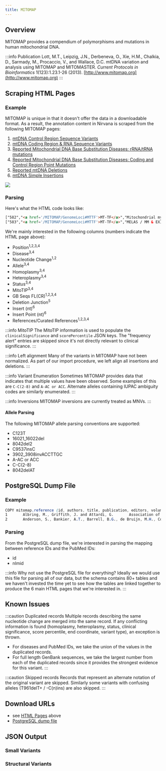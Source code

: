 ```yaml
---
title: MITOMAP
---
```



## Overview

MITOMAP provides a compendium of polymorphisms and mutations in human mitochondrial DNA.

:::info Publication
Lott, M.T., Leipzig, J.N., Derbeneva, O., Xie, H.M., Chalkia, D., Sarmady, M., Procaccio, V., and Wallace, D.C. mtDNA variation and analysis using MITOMAP and MITOMASTER. *Current Protocols in Bioinformatics* 1(123):1.23.1-26 (2013). [http://www.mitomap.org](http://www.mitomap.org)
:::

## Scraping HTML Pages

### Example

MITOMAP is unique in that it doesn't offer the data in a downloadable format. As a result, the annotation content in Nirvana is scraped from the following MITOMAP pages:
1. [mtDNA Control Region Sequence Variants](https://mitomap.org/foswiki/bin/view/MITOMAP/PolymorphismsControl)
1. [mtDNA Coding Region & RNA Sequence Variants](https://mitomap.org/foswiki/bin/view/MITOMAP/PolymorphismsCoding)
1. [Reported Mitochondrial DNA Base Substitution Diseases: rRNA/tRNA mutations](https://mitomap.org/foswiki/bin/view/MITOMAP/MutationsRNA)
1. [Reported Mitochondrial DNA Base Substitution Diseases: Coding and Control Region Point Mutations](https://mitomap.org/foswiki/bin/view/MITOMAP/MutationsCodingControl)
1. [Reported mtDNA Deletions](https://mitomap.org/foswiki/bin/view/MITOMAP/DeletionsSingle)
1. [mtDNA Simple Insertions](https://mitomap.org/foswiki/bin/view/MITOMAP/InsertionsSimple)

![](MITOMAP.png)

### Parsing

Here's what the HTML code looks like:

```html
["582","<a href='/MITOMAP/GenomeLoci#MTTF'>MT-TF</a>","Mitochondrial myopathy","T582C","tRNA Phe","-","+","Reported","<span style='display:inline-block;white-space:nowrap;'><a href='/cgi-bin/mitotip?pos=582&alt=C&quart=2'><u>72.90%</u></a> <i class='fa fa-arrow-up' style='color:orange' aria-hidden='true'></i></span>","0","<a href='/cgi-bin/print_ref_list?refs=90165,91590&title=RNA+Mutation+T582C' target='_blank'>2</a>"],
["583","<a href='/MITOMAP/GenomeLoci#MTTF'>MT-TF</a>","MELAS / MM & EXIT","G583A","tRNA Phe","-","+","Cfrm","<span style='display:inline-block;white-space:nowrap;'><a href='/cgi-bin/mitotip?pos=583&alt=A&quart=0'><u>93.10%</u></a> <i class='fa fa-arrow-up' style='color:red' aria-hidden='true'></i><i class='fa fa-arrow-up' style='color:red' aria-hidden='true'></i><i class='fa fa-arrow-up' style='color:red' aria-hidden='true'></i></span>","0","<a href='/cgi-bin/print_ref_list?refs=2066,90532,91590&title=RNA+Mutation+G583A' target='_blank'>3</a>"],
```

We're mainly interested in the following columns (numbers indicate the HTML page above):
* Position<sup>1,2,3,4</sup>
* Disease<sup>3,4</sup>
* Nucleotide Change<sup>1,2</sup>
* Allele<sup>3,4</sup>
* Homoplasmy<sup>3,4</sup>
* Heteroplasmy<sup>3,4</sup>
* Status<sup>3,4</sup>
* MitoTIP<sup>3,4</sup>
* GB Seqs FL(CR)<sup>1,2,3,4</sup>
* Deletion Junction<sup>5</sup>
* Insert (nt)<sup>6</sup>
* Insert Point (nt)<sup>6</sup>
* References/Curated References<sup>1,2,3,4</sup>

:::info MitoTIP
The MitoTIP information is used to populate the `clinicalSignificance` and `scorePercentile` JSON keys. The "frequency alert" entries are skipped since it's not directly relevant to clinical significance.
:::

:::info Left alignment
Many of the variants in MITOMAP have not been normalized. As part of our import procedure, we left align all insertions and deletions.
:::

:::info Variant Enumeration
Sometimes MITOMAP provides data that indicates that multiple values have been observed. Some examples of this are `C-C(2-8)` and `A-AC or ACC`. Alternate alleles containing IUPAC ambiguity codes are similarly enumerated.
:::

:::info Inversions
MITOMAP inversions are currently treated as MNVs.
:::

#### Allele Parsing

The following MITOMAP allele parsing conventions are supported:
* C123T
* 16021_16022del
* 8042del2
* C9537insC
* 3902_3908invACCTTGC
* A-AC or ACC
* C-C(2-8)
* 8042delAT

## PostgreSQL Dump File

### Example

```scss
COPY mitomap.reference (id, authors, title, publication, editors, volume, number, pages, date, city, publisher, keywords, abstract, nlmid) FROM stdin;
1       Albring, M., Griffith, J. and Attardi, G.       Association of a protein structure of probable membrane derivation with HeLa cell mitochondrial DNA near its origin of replication      Proceedings of the National Academy of Sciences of the United States of America .       74      4       1348-1352       1977    .       .       Deoxyribonucleoproteins; DNA Replication; DNA, Mitochondrial; Hela Cells; Membrane Proteins; Microscopy, Electron; Molecular Weight; Neoplasm Proteins; Protein Binding Almost all (about 95 percent) of the mitochondrial DNA molecules released by Triton X-100 lysis of HeLa cell mitochondria in the presence of 0.15 M salt are associated with a single protein-containing structure varying in appearance between a 10-20 nm knob and a 100-500 nm membrane-like patch. Analysis by high resolution electron microscopy and by polyacrylamide gel electrophoresis after cleavage of mitochondrial DNA with the endonucleases EcoRI, HindIII, and Hpa II has shown that the protein structure is attached to the DNA in the region of the D-loop, and probably near the origin of mitochondrial DNA replication. The data strongly suggest that HeLa cell mitochondrial DNA is attached in vivo to the inner mitochondrial membrane at or near the origin of replication, and that a membrane fragment of variable size remains associated with the DNA during the isolation. After sodium dodecyl sulfate extraction of mitochondrial DNA, a small 5-10 nm protein is found at the same site on a fraction of the mitochondrial DNA molecules.   266177
2       Anderson, S., Bankier, A.T., Barrell, B.G., de Bruijn, M.H., Coulson, A.R., Drouin, J., Eperon, I.C., Nierlich, D.P., Roe, B.A., Sanger, F., Schreier, P.H., Smith, A.J., Staden, R., Young, I.G.       Sequence and organization of the human mitochondrial genome     Nature  .       290     5806    457-465 1981    .       .       Base Sequence; Codon; DNA Replication; mtDNA; Evolution; Genes, Structural; Human; Nucleic Acid Precursors; Peptide Chain Initiation; Peptide Chain Termination; RNA, Ribosomal; RNA, Transfer; Transcription, Genetic  The complete sequence of the 16,569-base pair human mitochondrial genome is presented. The genes for the 12S and 16S rRNAs, 22 tRNAs, cytochrome c oxidase subunits I, II and III, ATPase subunit 6, cytochrome b and eight other predicted protein coding genes have been located. The sequence shows extreme economy in that the genes have none or only a few noncoding bases between them, and in many cases the termination codons are not coded in the DNA but are created post- transcriptionally by polyadenylation of the mRNAs.       7219534
```

### Parsing

From the PostgreSQL dump file, we're interested in parsing the mapping between reference IDs and the PubMed IDs:
* id
* nlmid

:::info Why not use the PostgreSQL file for everything?
Ideally we would use this file for parsing all of our data, but the schema contains 80+ tables and we haven't invested the time yet to see how the tables are linked together to produce the 6 main HTML pages that we're interested in.
:::

## Known Issues

:::caution Duplicated records
Multiple records describing the same nucleotide change are merged into the same record. If any conflicting information is found (homoplasmy, heteroplasmy, status, clinical significance, score percentile, end coordinate, variant type), an exception is thrown.

* For diseases and PubMed IDs, we take the union of the values in the duplicated records.
* For full length GenBank sequences, we take the largest number from each of the duplicated records since it provides the strongest evidence for this variant.
:::

:::caution Skipped records
Records that represent an alternate notation of the original variant are skipped. Similarly some variants with confusing alleles (T961delT+ / -C(n)ins) are also skipped.
:::

## Download URLs

* see [HTML Pages](#example) above
* [PostgreSQL dump file](https://mitomap.org/downloads/mitomap.dump.sql.gz)

## JSON Output

### Small Variants

<SmallJSON />

### Structural Variants

<SVJSON />
